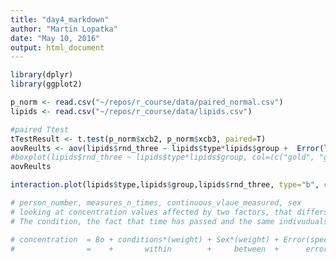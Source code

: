 ```yaml
---
title: "day4_markdown"
author: "Martin Lopatka"
date: "May 10, 2016"
output: html_document
---
```


```r
library(dplyr)
library(ggplot2)
```

```r
p_norm <- read.csv("~/repos/r_course/data/paired_normal.csv")
lipids <- read.csv("~/repos/r_course/data/lipids.csv")
```

```r
#paired Ttest
tTestResult <- t.test(p_norm$xcb2, p_norm$xcb3, paired=T)
aovReults <- aov(lipids$rnd_three ~ lipids$type*lipids$group +  Error(lipids$specimen/lipids$rnd_three))
#boxplot(lipids$rnd_three ~ lipids$type*lipids$group, col=(c("gold", "green"))) 
aovReults

interaction.plot(lipids$type,lipids$group,lipids$rnd_three, type="b", col=c("red","blue"), pch=c(16,18), main="Interaction Plot")

```

```r
# person_number, measures_n_times, continuous_vlaue_measured, sex
# looking at concentration values affected by two factors, that differs between sexes
# The condition, the fact that time has passed and the same indivuduals 

# concentration  = Bo + conditions*(weight) + Sex*(weight) + Error(specifiedgroupings)
#                =    +       within        +     between  +      error decomposition  
```

``` r


```